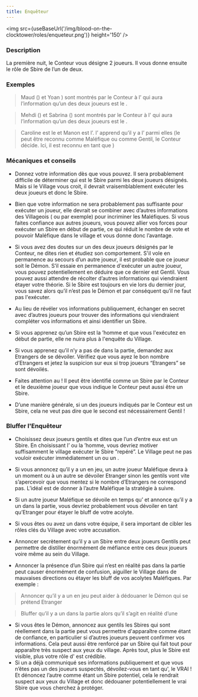 ```yaml
---
title: Enquêteur
---
```



<img src={useBaseUrl('/img/blood-on-the-clocktower/roles/enqueteur.png')} height='150' />

<Role ENQUETEUR header />

### Description
La première nuit, le Conteur vous désigne 2 joueurs. Il vous donne ensuite le rôle de Sbire de l’un de deux.

### Exemples
> Maud (<Role BARON />) et Yoan <Role MAIRE />) sont montrés par le Conteur à l’<Role ENQUETEUR /> qui aura l’information qu’un des deux joueurs est le <Role BARON />.

> Mehdi (<Role ESPION />) et Sabrina (<Role EMPOISONNEUR />) sont montrés par le Conteur à  l'<Role ENQUETEUR /> qui aura l’information qu’un des deux joueurs est le  <Role ESPION />.

> Caroline est le <Role RECLUS /> et Manon est l’<Role IMP />. l’<Role ENQUETEUR /> apprend qu’il y a l’<Role EMPOISONNEUR /> parmi elles (le <Role RECLUS /> peut être reconnu comme Maléfique ou comme Gentil, le Conteur décide. Ici, il est reconnu en tant que <Role EMPOISONNEUR />)
 
 
### Mécaniques et conseils

- Donnez votre information dès que vous pouvez. Il sera probablement difficile de déterminer qui est le Sbire parmi les deux joueurs désignés. Mais si le Village vous croit, il devrait vraisemblablement exécuter les deux joueurs et donc le Sbire.

- Bien que votre information ne sera probablement pas suffisante pour exécuter un joueur, elle devrait se combiner avec d’autres informations des Villageois (<Role EMPATHIQUE /> ou <Role CUISTOT /> par exemple) pour incriminer les Maléfiques. Si vous faites confiance aux autres joueurs, vous pouvez allier vos forces pour exécuter un Sbire en début de partie, ce qui réduit le nombre de vote et pouvoir Maléfique dans le village et vous donne donc l’avantage.

- Si vous avez des doutes sur un des deux joueurs désignés par le Conteur, ne dites rien et étudiez son comportement. S'il vole en permanence au secours d’un autre joueur, il est probable que ce joueur soit le Démon. S’il essaie en permanence d'exécuter un autre joueur, vous pouvez potentiellement en déduire que ce dernier est Gentil. Vous pouvez aussi attendre de récolter d’autres informations qui viendraient étayer votre théorie. Si le Sbire est toujours en vie lors du dernier jour, vous savez alors qu’il n’est pas le Démon et par conséquent qu’il ne faut pas l'exécuter.

- Au lieu de révéler vos informations publiquement, échanger en secret avec d’autres joueurs pour trouver des informations qui viendraient compléter vos informations et ainsi identifier un Sbire.

- Si vous apprenez qu’un Sbire est la <Role CROQUEUSE_D_HOMMES />’homme et que vous l'exécutez en début de partie, elle ne nuira plus à l'enquête du Village.

- Si vous apprenez qu’il n’y a pas de <Role BARON /> dans la partie, demandez aux Etrangers de se dévoiler. Vérifiez que vous ayez le bon nombre d’Etrangers et jetez la suspicion sur eux si trop joueurs “Etrangers” se sont dévoilés.

- Faites attention au <Role RECLUS /> ! Il peut être identifié comme un Sbire par le Conteur et le deuxième joueur que vous indique le Conteur peut aussi être un Sbire.

- D’une manière générale, si un des joueurs indiqués par le Conteur est un Sbire, cela ne veut pas dire que le second est nécessairement Gentil !


### Bluffer l'Enquêteur

- Choisissez deux joueurs gentils et dites que l’un d’entre eux est un Sbire. En choisissant l’<Role EMPOISONNEUR /> ou la <Role CROQUEUSE_D_HOMMES />’homme, vous devriez motiver suffisamment le village exécuter le Sbire “repéré”. Le Village peut ne pas vouloir exécuter immédiatement un <Role BARON /> ou un <Role ESPION />.

- Si vous annoncez qu’il y a un <Role BARON /> en jeu, un autre joueur Maléfique devra à un moment ou à un autre se dévoiler Etranger sinon les gentils vont vite s’apercevoir que vous mentez si le nombre d’Etrangers ne correspond pas. L’idéal est de donner à l’autre Maléfique la stratégie à suivre. 

- Si un autre joueur Maléfique se dévoile en temps qu’<Role ENQUETEUR /> et annonce qu’il y a un <Role BARON /> dans la partie, vous devriez probablement vous dévoiler en tant qu’Etranger pour étayer le bluff de votre acolyte.

- Si vous êtes <Role ESPION /> ou avez un <Role ESPION /> dans votre équipe, il sera important de cibler les rôles clés du Village avec votre accusation.

- Annoncer secrètement qu’il y a un Sbire entre deux joueurs Gentils peut permettre de distiller énormément de méfiance entre ces deux joueurs voire même au sein du Village.

- Annoncer la présence d’un Sbire qui n’est en réalité pas dans la partie peut causer énormément de confusion, aiguiller le Village dans de mauvaises directions ou étayer les bluff de vos acolytes Maléfiques. Par exemple :
> Annoncer qu’il y a un <Role BARON /> en jeu peut aider à dédouaner le Démon qui se prétend Etranger

> Bluffer qu’il y a un <Role EMPOISONNEUR /> dans la partie alors qu’il s’agit en réalité d’une <Role CROQUEUSE_D_HOMMES /> 

- Si vous êtes le Démon, annoncez aux gentils les Sbires qui sont réellement dans la partie peut vous permettre d'apparaître comme étant de confiance, en particulier si d’autres joueurs peuvent confirmer vos informations. Cela peut aussi être renforcé par un Sbire qui fait tout pour apparaître très suspect aux yeux du village. Après tout, plus le Sbire est visible, plus votre rôle d'<Role ENQUETEUR /> est crédible.
- Si un <Role ENQUETEUR /> a déjà communiqué ses informations publiquement et que vous n’êtes pas un des joueurs suspectés, dévoilez-vous en tant qu'<Role ENQUETEUR />, le VRAI ! Et dénoncez l’autre <Role ENQUETEUR /> comme étant un Sbire potentiel, cela le rendrait suspect aux yeux du Village et donc dédouaner potentiellement le vrai Sbire que vous cherchez à protéger. 
